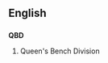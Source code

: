 ==English==

==={{initialism}}===
'''QBD'''

# {{British}} Queen's Bench Division
{{count page|[[Wiktionary:Page count]]}}